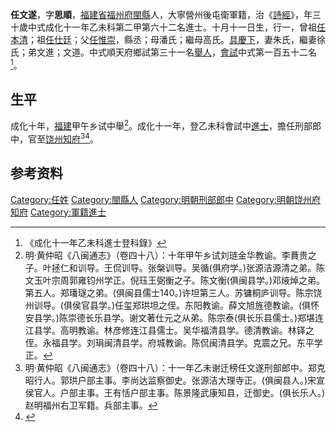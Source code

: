 {{明清人物信息框
| 姓名 = 任文遂
| 原名 =
| 圖片名稱= 
| 圖片大小 =
| 圖片說明 = 
| 最高職務 =
| 國家 = 大明 
| 爵位 =
| 籍貫 = [[福建省|福建省]][[福州府|福州府]][[閩縣|閩縣]]
| 族裔 = 
| 旗籍 = 
| 字號 = 
| 諡號 =
| 出生日期 = 十月十一日
| 出生地點 =
| 逝世日期 = 
| 逝世地點 =
| 墓葬 =
| 配偶 = 朱氏徐氏
| 親屬 = 曾祖[[任本清|任本清]]，祖[[任仕廷|任仕廷]]，父[[任惟崇|任惟崇]]，母潘氏；繼母高氏
| 出身 =
* 成化十一年乙未科進士
| 經歷 =
| 著作 =  
*
*
*
}}
'''任文遂'''{{BD|1446年||1505年||}}，字'''思順'''，[[福建省|福建省]][[福州府|福州府]][[閩縣|閩縣]]人，大寧營州後屯衛軍籍，治《[[詩經|詩經]]》，年三十歲中式成化十一年乙未科第二甲第六十二名進士。十月十一日生，行一，曾祖[[任本清|任本清]]；祖[[任仕廷|任仕廷]]；父[[任惟崇|任惟崇]]，縣丞；母潘氏；繼母高氏。[[具慶下|具慶下]]，妻朱氏，繼妻徐氏；弟文進；文道。中式順天府鄉試第三十一名[[舉人|舉人]]，[[會試|會試]]中式第一百五十二名<ref>《成化十一年乙未科進士登科錄》</ref>。

== 生平 ==
成化十年，[[福建|福建]]甲午乡试中舉<ref>明·黄仲昭《八闽通志》（卷四十八）：十年甲午乡试刘琏金华教谕。李蕡贵之子。叶拯仁和训导。王侃训导。张槃训导。吴循(俱府学。)张源洁源清之弟。陈文玉叶宗周郭雍钧州学正。倪珏王弼衡之子。陈文衡(俱闽县学。)邓焲焯之弟。第五人。郑璠璲之弟。(俱闽县儒士140。)许坦第三人。苏镛桐庐训导。陈宗饶州训导。(俱侯官县学。)任玺郑珙坦之侄。东阳教谕。薛文旭旌德教谕。(俱怀安县学。)陈崇德长乐县学。谢文著仕元之从弟。陈宗泰(俱长乐县儒士。)郑堪连江县学。高明教谕。林彦修连江县儒士。吴华福清县学。德清教谕。林铎之侄。永福县学。刘琄闽清县学。府城教谕。陈侃闽清县学。克震之兄。东平学正。</ref>。成化十一年，登乙未科會試中[[進士|進士]]，擔任刑部郎中，官至[[饶州|饶州]][[知府|知府]]<ref>明·黄仲昭《八闽通志》（卷四十八）：十一年乙未谢迁榜任文遂刑部郎中。郑克昭行人。郭珙户部主事。李尚达监察御史。张源洁大理寺正。(俱闽县人。)宋宣侯官人。户部主事。王有恬户部主事。陈景隆武康知县，迁御史。(俱长乐人。)赵明福州右卫军籍。兵部主事。</ref><ref>{{cite web|title=《福州府志（清·乾隆）》选举四|url=http://www.fzdqw.com/ShowText.asp?ToBook=1411&index=96&|publisher=福州地情网|accessdate=2014-05-04|deadurl=yes|archiveurl=https://web.archive.org/web/20140504191714/http://www.fzdqw.com/ShowText.asp?ToBook=1411&index=96&|archivedate=2014-05-04}}</ref>。

== 参考资料 ==
{{reflist}}

{{start box}}
{{s-off}}
{{s-before|[[李聰_(成化進士)|李聰]]}}
{{s-title|明朝饒州府知府|成化年間}}
{{s-after|[[李復貞|李復貞]]}}
{{end box}}

{{成化十一年乙未科殿试金榜}}

{{Authority control}}

{{DEFAULTSORT:}}
[[Category:任姓|Category:任姓]]
[[Category:閩縣人|Category:閩縣人]]
[[Category:明朝刑部郎中|Category:明朝刑部郎中]]
[[Category:明朝饶州府知府|Category:明朝饶州府知府]]
[[Category:軍籍進士|Category:軍籍進士]]

{{明朝人物小作品}}